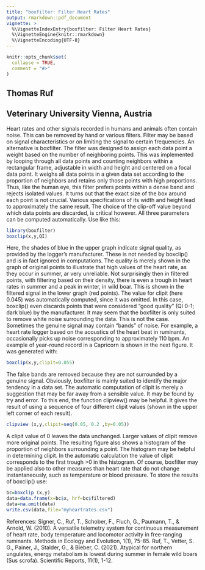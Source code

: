 ```yaml
---
title: "boxfilter: Filter Heart Rates"
output: rmarkdown::pdf_document
vignette: >
  %\VignetteIndexEntry{boxfilter: Filter Heart Rates}
  %\VignetteEngine{knitr::rmarkdown}
  %\VignetteEncoding{UTF-8}
---
```

```r
knitr::opts_chunk$set(
  collapse = TRUE,
  comment = "#>"
)
```
Thomas Ruf
----------
Veterinary University Vienna, Austria
-------------------------------------
Heart rates and other signals recorded in humans and animals often contain noise. This can be removed by hand or various filters. Filter may be based on signal characteristics or on limiting the signal to certain frequencies. An alternative is boxfilter. The filter was designed to assign each data point a weight based on the number of neighboring points. This was implemented by looping through all data points and counting neighbors within a rectangular frame, adjustable in width and height and centered on a focal data point. It weighs all data points in a given data set according to the proportion of neighbors and retains only those points with high proportions.
\newline
\newline
Thus, like the human eye, this filter prefers points within a dense band and rejects isolated values. It turns out that the exact size of the box around each point is not crucial. Various specifications of its width and height lead to approximately the same result. The choice of  the clip-off value beyond which data points are discarded, is critical however. All three parameters can be computed automatically. Use like this:
```r
library(boxfilter)
boxclip(x,y,QI)
```
\begin{figure}
\begin{center}
  \includegraphics [width=0.65\columnwidth]{/Users/ruf/FilesR/R_Projects/Box/wb_yearclip-comp.jpg}
  \caption{Yearly heartrate of a wild boar.Upper graph: original points; lower graph: filtered points.}
\end{center}
\end{figure}
Here, the shades of blue in the upper graph indicate signal quality, as provided by the  logger's manufacturer. These is not needed by boxclip() and is in fact ignored in computations. The quality is merely shown in the graph of original points to illustrate that high values of the heart rate, as they occur in summer, ar very unreliable. Not surprisingly then in filtered points, with filtering based on their density, there is even a trough in heart rates in summer and a peak in winter, in wild boar. This is shown in the filtered signal in the lower graph (red points). The value for clipit (here 0.045) was automatically computed, since it was omitted. In this case, boxclip() even discards points that were considered "good quality" (QI 0-1; dark blue) by the manufacturer.
\newline
\newline
It may seem that the boxfilter is only suited to remove white noise surrounding the data. This is not the case. Sometimes the genuine signal may contain "bands" of noise. For example, a heart rate logger based on the acoustics of the heart beat in ruminants, occasionally picks up noise corresponding to approximately 110 bpm. An example of year-round record in a Capricorn is shown in the next figure. It was generated with:
```r
boxclip(x,y,clipit=0.055)
```
\begin{figure}
\begin{center}
  \includegraphics [width=0.85\columnwidth]{/Users/ruf/FilesR/R_Projects/Box/ibex_yearclip_055-comp.jpg}
  \caption{Yearly heartrate of an ibex.Upper graph: original points; lower graph: filtered points.}
\end{center}
\end{figure}
The false bands are removed because they are not surrounded by a genuine signal. Obviously, boxfilter is mainly suited to identify the major tendency in a data set. The automatic computation of clipit is merely a suggestion that may be far away from a sensible value. It may be found by try and error. To this end, the function clipview() may be helpful. It gives the result of using a sequence of four different clipit values (shown in the upper left corner of each result).
\newline
```r
clipview (x,y,clipit=seq(0.05, 0.2 ,by=0.05))
```
\begin{figure}
\begin{center}
  \includegraphics [width=0.90\columnwidth]{/Users/ruf/FilesR/R_Projects/Box/wb_viemonth-01_02-comp.jpg}
  \caption{Result of trying clipview with four values of clipit ranging from 0.05 to 0.2.}
\end{center}
\end{figure}
A clipit value of 0 leaves the data unchanged. Larger values of clipit remove more original points. The resulting figure also shows a histogram of the proportion of neighbors surrounding a point. The histogram may be helpful in determining clipit. In the automatic calculation the value of clipit corresponds to the first trough >0 in the histogram. Of course, boxfilter may be applied also to other measures than heart rate that do not change instantaneously, such as temperature or blood pressure.
\newpage
To store the results of boxclip() use:
```r
bc=boxclip (x,y)
data=data.frame(x=bc$x, hrf=bc$filtered)
data=na.omit(data)
write.csv(data,file="myheartrates.csv")
```

References:
\newline
Signer, C., Ruf, T., Schober, F., Fluch, G., Paumann, T., & Arnold, W. (2010). A versatile telemetry system for continuous measurement of heart rate, body temperature and locomotor activity in free‐ranging ruminants. Methods in Ecology and Evolution, 1(1), 75-85.
\newline
Ruf, T., Vetter, S. G., Painer, J., Stalder, G., & Bieber, C. (2021). Atypical for northern ungulates, energy metabolism is lowest during summer in female wild boars (Sus scrofa). Scientific Reports, 11(1), 1-12.



